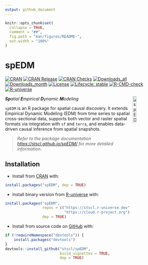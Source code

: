 ```yaml
---
output: github_document
---
```


<!-- README.md is generated from README.Rmd. Please edit that file -->

```r
knitr::opts_chunk$set(
  collapse = TRUE,
  comment = "##",
  fig.path = "man/figures/README-",
  out.width = "100%"
)
```

# spEDM

<!-- badges: start -->

[![CRAN](https://www.r-pkg.org/badges/version/spEDM)](https://CRAN.R-project.org/package=spEDM)
[![CRAN Release](https://www.r-pkg.org/badges/last-release/spEDM)](https://CRAN.R-project.org/package=spEDM)
[![CRAN Checks](https://badges.cranchecks.info/worst/spEDM.svg)](https://cran.r-project.org/web/checks/check_results_spEDM.html)
[![Downloads_all](https://badgen.net/cran/dt/spEDM?color=orange)](https://CRAN.R-project.org/package=spEDM)
[![Downloads_month](https://cranlogs.r-pkg.org/badges/spEDM)](https://CRAN.R-project.org/package=spEDM)
[![License](https://img.shields.io/badge/license-GPL--3-brightgreen.svg?style=flat)](http://www.gnu.org/licenses/gpl-3.0.html)
[![Lifecycle: stable](https://img.shields.io/badge/lifecycle-stable-20b2aa.svg)](https://lifecycle.r-lib.org/articles/stages.html#stable)
[![R-CMD-check](https://github.com/stscl/spEDM/actions/workflows/R-CMD-check.yaml/badge.svg)](https://github.com/stscl/spEDM/actions/workflows/R-CMD-check.yaml)
[![R-universe](https://stscl.r-universe.dev/badges/spEDM?color=cyan)](https://stscl.r-universe.dev/spEDM)

<!-- badges: end -->

<a href="https://stscl.github.io/spEDM/"><img src="man/figures/spEDM.png" align="right" hspace="10" vspace="0" width="15%" alt="spEDM website: https://stscl.github.io/spEDM/"/></a>

***Sp**atial **E**mpirical **D**ynamic **M**odeling*

`spEDM` is an R package for spatial causal discovery. It extends Empirical Dynamic Modeling (EDM) from time series to spatial cross-sectional data, supports both vector and raster spatial formats via integration with `sf` and `terra`, and enables data-driven causal inference from spatial snapshots.

> *Refer to the package documentation <https://stscl.github.io/spEDM/> for more detailed information.*

## Installation

- Install from [CRAN](https://CRAN.R-project.org/package=spEDM) with:

``` r
install.packages("spEDM", dep = TRUE)
```

- Install binary version from [R-universe](https://stscl.r-universe.dev/spEDM) with:

``` r
install.packages("spEDM",
                 repos = c("https://stscl.r-universe.dev",
                           "https://cloud.r-project.org"),
                 dep = TRUE)
```

- Install from source code on [GitHub](https://github.com/stscl/spEDM) with:

```r
if (!requireNamespace("devtools")) {
    install.packages("devtools")
}
devtools::install_github("stscl/spEDM",
                         build_vignettes = TRUE,
                         dep = TRUE)
```
